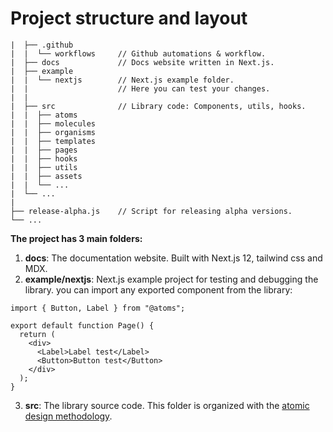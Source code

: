 # Project structure and layout

```
|  ├── .github
|  |  └── workflows     // Github automations & workflow.
|  ├── docs             // Docs website written in Next.js.
|  ├── example
|  |  └── nextjs        // Next.js example folder.
|  |                    // Here you can test your changes.
|  |
|  ├── src              // Library code: Components, utils, hooks.
|  |  ├── atoms
|  |  ├── molecules
|  |  ├── organisms
|  |  ├── templates
|  |  ├── pages
|  |  ├── hooks
|  |  ├── utils
|  |  ├── assets
|  |  └── ...
|  └── ...
|
├── release-alpha.js    // Script for releasing alpha versions.
└── ...
```

**The project has 3 main folders:**

1. **docs**: The documentation website. Built with Next.js 12, tailwind css and MDX.
2. **example/nextjs**: Next.js example project for testing and debugging the library. you can import any exported component from the library:

```tsx title="example/nextjs/app/page.tsx"
import { Button, Label } from "@atoms";

export default function Page() {
  return (
    <div>
      <Label>Label test</Label>
      <Button>Button test</Button>
    </div>
  );
}
```

3. **src**: The library source code. This folder is organized with the [atomic design methodology](https://atomicdesign.bradfrost.com/).
